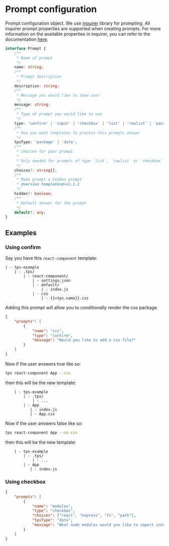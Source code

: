 
# Prompt configuration

<Contruction />

Prompt configuration object. We use
[inquirer](https://github.com/SBoudrias/Inquirer.js/tree/v6.0.0) library for
prompting. All inquirer prompt properties are supported when creating prompts.
For more information on the available properties in inquirer, you can refer to
the documentation [here](https://github.com/SBoudrias/Inquirer.js/tree/v6.0.0).

```ts title="Type"
interface Prompt {
    /**
     * Name of prompt
     */
    name: string;
    /**
     * Prompt description
     */
    description: string;
    /**
     * Message you would like to show user
     */
    message: string;
    /**
     * Type of prompt you would like to use
     */
    type: 'confirm' | 'input' | 'checkbox' | 'list' | 'rawlist' | 'password';
    /**
     * How you want templates to process this prompts answer
     */
    tpsType: 'package' | 'data';
    /**
     * choices for your prompt.
     *
     * Only needed for prompts of type `list`, `rawlist` or `checkbox`
     */
    choices?: string[];
    /**
     * Make prompt a hidden prompt
     * @version templates@>v1.1.1
     */
    hidden?: boolean;
    /**
     * Default answer for the prompt
     */
    default?: any;
}
```

## Examples

### Using confirm

Say you have this `react-component` template:

```text
| - tps-example
	| - .tps/
		| - react-component/
			| - settings.json
			| - default/
				| - index.js
			| - css
				| - {{=tps.name}}.css
```

Adding this prompt will allow you to conditionally render the css package.

```json title="settings.json"
{
    "prompts": [
        {
            "name": "css",
            "type": "confirm",
            "message": "Would you like to add a css file?"
        }
    ]
}
```

Now if the user answers true like so:

```bash
tps react-component App --css
```

then this will be the new template:

```text
    | - tps-example
        | - .tps/
            | - ...
        | - App
           | - index.js
           | - App.css
```

Now if the user answers false like so:

```bash
tps react-component App --no-css
```

then this will be the new template:

```text
    | - tps-example
        | - .tps/
            | - ...
        | - App
           | - index.js
```

### Using checkbox

```json title="settings.json"
{
    "prompts": [
        {
            "name": "modules",
            "type": "checkbox",
            "choices": ["react", "express", "fs", "path"],
            "tpsType": "data",
            "message": "What node modules would you like to import into this js file?"
        }
    ]
}
```
